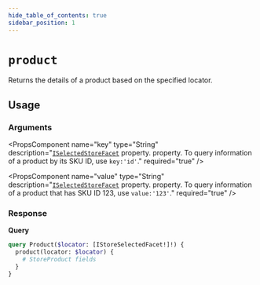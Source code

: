 ```yaml
---
hide_table_of_contents: true
sidebar_position: 1
---
```



# `product`

Returns the details of a product based on the specified locator.

<div className="grid grid-cols-2 gap-20">

<div>

## Usage

### Arguments

<PropsComponent
      name="locator"
      type="IStoreSelectedFacet"
      description="An array of selected search facets."
      required="true"
    />

<PropsComponent
      name="key"
      type="String"
      description="<a href="/reference/api/inputs#istoreselectedfacet">`ISelectedStoreFacet`</a> property. property. To query information of a product by its SKU ID, use `key:'id'`."
      required="true"
    />

<PropsComponent
      name="value"
      type="String"
      description="<a href="/reference/api/inputs#istoreselectedfacet">`ISelectedStoreFacet`</a> property. property. To query information of a product that has SKU ID 123, use `value:'123'`."
      required="true"
    />

### Response

<PropsComponent
      name="StoreProduct"
      type="StoreProduct"
      description="Product information."
    />

</div>
<div>


**Query**

```graphql
query Product($locator: [IStoreSelectedFacet!]!) {
  product(locator: $locator) {
    # StoreProduct fields
  }
}
```
</div>
</div>

